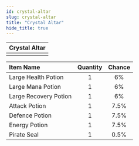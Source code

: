 ```yaml
---
id: crystal-altar
slug: crystal-altar
title: "Crystal Altar"
hide_title: true
---
```



| Crystal Altar |
| :------------: |
| <MapIcon iconId="142"/> |

|Item Name|Quantity|Chance|
|:--|:-:|:-:|
| <ItemIcon iconId="1004" height="32" /> Large Health Potion|1|6%|
| <ItemIcon iconId="1007" height="32" /> Large Mana Potion|1|6%|
| <ItemIcon iconId="1010" height="32" /> Large Recovery Potion|1|6%|
| <ItemIcon iconId="1246" height="32" /> Attack Potion|1|7.5%|
| <ItemIcon iconId="1247" height="32" /> Defence Potion|1|7.5%|
| <ItemIcon iconId="1248" height="32" /> Energy Potion|1|7.5%|
| <ItemIcon iconId="1440" height="32" /> Pirate Seal|1|0.5%|

